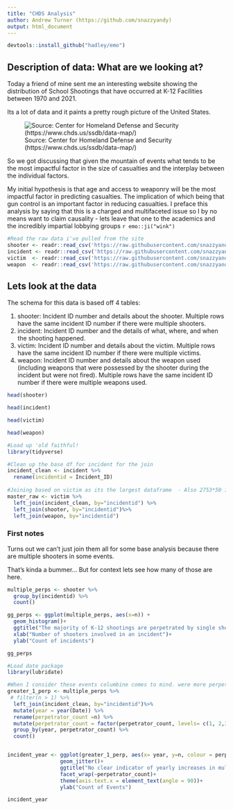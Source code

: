 ```yaml
---
title: "CHDS Analysis"
author: Andrew Turner (https://github.com/snazzyandy)
output: html_document
---
```

```r
devtools::install_github("hadley/emo")

```


## Description of data: What are we looking at?
Today a friend of mine sent me an interesting website showing the distribution of School Shootings that have occurred at K-12 Facilities between 1970 and 2021. 

Its a lot of data and it paints a pretty rough picture of the United States. 

![Source: Center for Homeland Defense and Security (https://www.chds.us/ssdb/data-map/)](https://raw.githubusercontent.com/snazzyandy/tidy_tuesday/main/PCA/K-12%20Shooting%20Database%20Screenshot.png)

So we got discussing that given the mountain of events what tends to be the most impactful factor in the size of casualties and the interplay between the individual factors.

My initial hypothesis is that age and access to weaponry will be the most impactful factor in predicting casualties. The implication of which being that gun control is an important factor in reducing casualties. I preface this analysis by saying that this is a charged and multifaceted issue so I by no means want to claim causality - lets leave that one to the academics and the incredibly impartial lobbying groups  `r emo::ji("wink")`


```r
#Read the raw data i've pulled from the site 
shooter <- readr::read_csv('https://raw.githubusercontent.com/snazzyandy/tidy_tuesday/main/PCA/Shooter%20Table.csv')
incident <- readr::read_csv('https://raw.githubusercontent.com/snazzyandy/tidy_tuesday/main/PCA/Incident%20Table.csv')
victim  <- readr::read_csv('https://raw.githubusercontent.com/snazzyandy/tidy_tuesday/main/PCA/Victim%20Table.csv')
weapon  <- readr::read_csv('https://raw.githubusercontent.com/snazzyandy/tidy_tuesday/main/PCA/Weapon%20Table.csv')

```

## Lets look at the data

The schema for this data is based off 4 tables:

1. shooter: Incident ID number and details about the shooter. Multiple rows have the same incident ID number if there were multiple shooters.
2. incident: Incident ID number and the details of what, where, and when the shooting happened.
3. victim: Incident ID number and details about the victim. Multiple rows have the same incident ID number if there were multiple victims.
4. weapon: Incident ID number and details about the weapon used (including weapons that were possessed by the shooter during the incident but were not fired). Multiple rows have the same incident ID number if there were multiple weapons used.

```r
head(shooter)

head(incident)

head(victim)

head(weapon)
```

```r
#Load up 'old faithful!
library(tidyverse)

#Clean up the base df for incident for the join
incident_clean <- incident %>%
  rename(incidentid = Incident_ID)
  
#Joining based on victim as its the largest dataframe  - Also 2753*50 isnt a huge df (Not great - but also not huge)
master_raw <- victim %>%
  left_join(incident_clean, by="incidentid") %>%
  left_join(shooter, by="incidentid")%>%
  left_join(weapon, by="incidentid")

```

### First notes
Turns out we can't just join them all for some base analysis because there are multiple shooters in some events.

That's kinda a bummer...
But for context lets see how many of those are here.

```r
multiple_perps <- shooter %>%
  group_by(incidentid) %>%
  count() 

gg_perps <- ggplot(multiple_perps, aes(x=n)) +
  geom_histogram()+
  ggtitle("The majority of K-12 shootings are perpetrated by single shooters", subtitle = "Shootings in USA 1970-2021")+
  xlab("Number of shooters involved in an incident")+
  ylab("Count of incidents")

gg_perps

```
```r
#Load date package
library(lubridate)

#When I consider these events columbine comes to mind. were more perpetrators more common in the past?
greater_1_perp <- multiple_perps %>%
 # filter(n > 1) %>%
  left_join(incident_clean, by="incidentid")%>%
  mutate(year = year(Date)) %>%
  rename(perpetrator_count =n) %>%
  mutate(perpetrator_count = factor(perpetrator_count, levels= c(1, 2,3,4,5,6,7,8)))%>%
  group_by(year, perpetrator_count) %>%
  count()


incident_year <- ggplot(greater_1_perp, aes(x= year, y=n, colour = perpetrator_count))+
                 geom_jitter()+
                 ggtitle("No clear indicator of yearly increases in multiple perps", subtitle = "Note the recent increase in individual actors from 2010") +
                 facet_wrap(~perpetrator_count)+
                 theme(axis.text.x = element_text(angle = 90))+
                 ylab("Count of Events")  

incident_year


```

